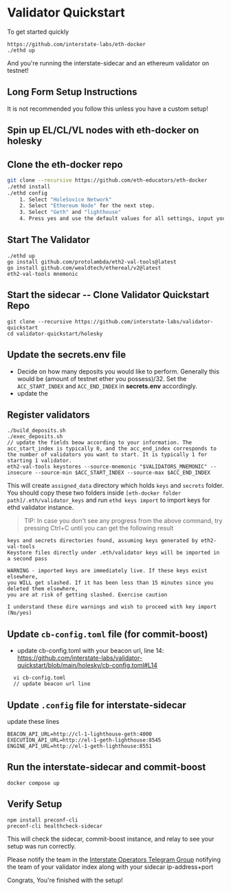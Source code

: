 # Validator Quickstart

To get started quickly
```
https://github.com/interstate-labs/eth-docker
./ethd up
```

And you're running the interstate-sidecar and an ethereum validator on testnet!

## Long Form Setup Instructions

It is not recommended you follow this unless you have a custom setup!

## Spin up EL/CL/VL nodes with eth-docker on holesky


## Clone the eth-docker repo
```bash
git clone --recursive https://github.com/eth-educators/eth-docker
./ethd install
./ethd config
    1. Select "Holešovice Network"
    2. Select "Ethereum Node" for the next step.
    3. Select "Geth" and "lighthouse"
    4. Press yes and use the default values for all settings, input your wallet's public key for the rewards wallet address
```
## Start The Validator
```
./ethd up
go install github.com/protolambda/eth2-val-tools@latest
go install github.com/wealdtech/ethereal/v2@latest
eth2-val-tools mnemonic
```

## Start the sidecar -- Clone Validator Quickstart Repo

```
git clone --recursive https://github.com/interstate-labs/validator-quickstart
cd validator-quickstart/holesky
```

## Update the secrets.env file
  - Decide on how many deposits you would like to perform. Generally this would be (amount of testnet ether you possess)/32. Set the `ACC_START_INDEX` and `ACC_END_INDEX` in   **secrets.env** accordingly.
  - update the 



## Register validators
```
./build_deposits.sh
./exec_deposits.sh
// update the fields beow according to your information. The acc_start_index is typically 0, and the acc_end_index corresponds to the number of validators you want to start. It is typically 1 for starting 1 validator.
eth2-val-tools keystores --source-mnemonic "$VALIDATORS_MNEMONIC" --insecure --source-min $ACC_START_INDEX --source-max $ACC_END_INDEX
```

This will create `assigned_data` directory which holds `keys` and `secrets` folder.
You should copy these two folders inside `[eth-docker folder path]/.eth/validator_keys` and run `ethd keys import` to import keys for ethd validator instance.

> TIP: In case you don't see any progress from the above command, try pressing Ctrl+C until you can get the following result
```
keys and secrets directories found, assuming keys generated by eth2-val-tools
Keystore files directly under .eth/validator keys will be imported in a second pass

WARNING - imported keys are immediately live. If these keys exist elsewhere,
you WILL get slashed. If it has been less than 15 minutes since you deleted them elsewhere,
you are at risk of getting slashed. Exercise caution

I understand these dire warnings and wish to proceed with key import (No/yes)
```

## Update `cb-config.toml` file (for commit-boost)
  - update cb-config.toml with your beacon url, line 14: https://github.com/interstate-labs/validator-quickstart/blob/main/holesky/cb-config.toml#L14
```
  vi cb-config.toml
  // update beacon url line
```

## Update `.config` file for interstate-sidecar
update these lines
```
BEACON_API_URL=http://cl-1-lighthouse-geth:4000
EXECUTION_API_URL=http://el-1-geth-lighthouse:8545
ENGINE_API_URL=http://el-1-geth-lighthouse:8551
```

## Run the interstate-sidecar and commit-boost
```docker compose up```


## Verify Setup 
```
npm install preconf-cli
preconf-cli healthcheck-sidecar
```
This will check the sidecar, commit-boost instance, and relay to see your setup was run correctly.

Please notify the team in the  [Interstate Operators Telegram Group](https://t.me/+-i4dP7U2BggxMzAx) notifying the team of your validator index along with your sidecar ip-address+port

Congrats, You're finished with the setup! 
